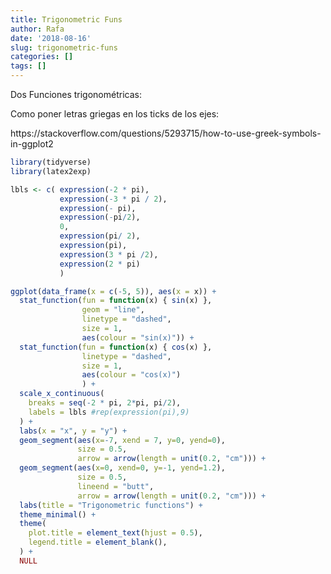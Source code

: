 ```yaml
---
title: Trigonometric Funs
author: Rafa
date: '2018-08-16'
slug: trigonometric-funs
categories: []
tags: []
---
```


Dos Funciones trigonométricas:


Como poner letras griegas en los ticks de los ejes:

https://stackoverflow.com/questions/5293715/how-to-use-greek-symbols-in-ggplot2


```r


library(tidyverse)
library(latex2exp)

lbls <- c( expression(-2 * pi),
           expression(-3 * pi / 2),
           expression(- pi),
           expression(-pi/2),
           0,
           expression(pi/ 2),
           expression(pi),
           expression(3 * pi /2),
           expression(2 * pi)
           )

ggplot(data_frame(x = c(-5, 5)), aes(x = x)) +
  stat_function(fun = function(x) { sin(x) }, 
                geom = "line", 
                linetype = "dashed", 
                size = 1,
                aes(colour = "sin(x)")) +
  stat_function(fun = function(x) { cos(x) },
                linetype = "dashed",
                size = 1,
                aes(colour = "cos(x)")
                ) +
  scale_x_continuous(
    breaks = seq(-2 * pi, 2*pi, pi/2),
    labels = lbls #rep(expression(pi),9)
  ) + 
  labs(x = "x", y = "y") + 
  geom_segment(aes(x=-7, xend = 7, y=0, yend=0), 
               size = 0.5,
               arrow = arrow(length = unit(0.2, "cm"))) + 
  geom_segment(aes(x=0, xend=0, y=-1, yend=1.2),
               size = 0.5,
               lineend = "butt",
               arrow = arrow(length = unit(0.2, "cm"))) + 
  labs(title = "Trigonometric functions") + 
  theme_minimal() + 
  theme(
    plot.title = element_text(hjust = 0.5),
    legend.title = element_blank(),
  ) +
  NULL
```
 
 